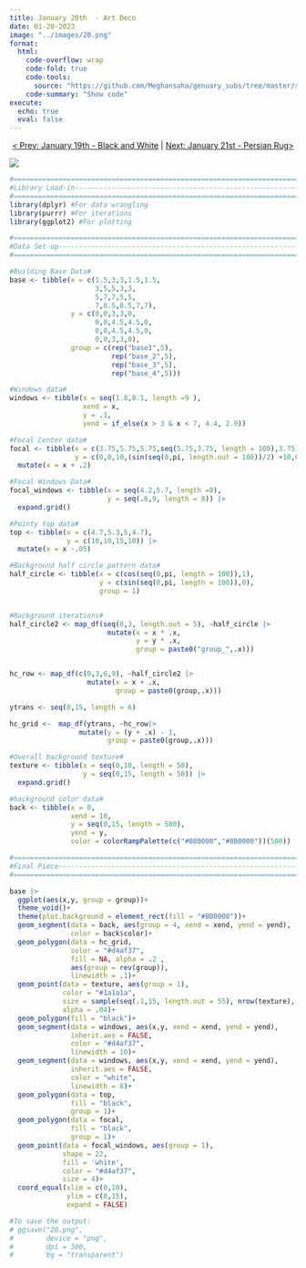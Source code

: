 ```yaml
---
title: January 20th  - Art Deco
date: 01-20-2023
image: "../images/20.png"
format:
  html:
    code-overflow: wrap
    code-fold: true
    code-tools:
      source: "https://github.com/Meghansaha/genuary_subs/tree/master/submissions/scripts/20_art_deco.R"
    code-summary: "Show code"
execute:
  echo: true
  eval: false
---
```


<center>[\< Prev: January 19th - Black and White](day_19.qmd) \| [Next: January 21st - Persian Rug\>](day_21.qmd)</center>

![](/images/20.png){fig-alt="A silhouette of an art deco-styled skyscraper with gold accents. With a gold patterned design and dark red gradient in the background." fig-align="center"}

```r
#=============================================================================#
#Library Load-in---------------------------------------------------------------
#=============================================================================#
library(dplyr) #For data wrangling
library(purrr) #For iterations
library(ggplot2) #For plotting

#=============================================================================#
#Data Set-up-------------------------------------------------------------------
#=============================================================================#

#Building Base Data#
base <- tibble(x = c(1.5,3,3,1.5,1.5,
                     3,5,5,3,3,
                     5,7,7,5,5,
                     7,8.5,8.5,7,7),
               y = c(0,0,3,3,0,
                     0,0,4.5,4.5,0,
                     0,0,4.5,4.5,0,
                     0,0,3,3,0),
               group = c(rep("base1",5),
                         rep("base_2",5),
                         rep("base_3",5),
                         rep("base_4",5)))

#Windows data#
windows <- tibble(x = seq(1.8,8.1, length =9 ),
                  xend = x,
                  y = .1,
                  yend = if_else(x > 3 & x < 7, 4.4, 2.9))

#Focal Center data#
focal <- tibble(x = c(3.75,5.75,5.75,seq(5.75,3.75, length = 100),3.75),
                y = c(0,0,10,(sin(seq(0,pi, length.out = 100))/2) +10,0)) |>
  mutate(x = x + .2)

#Focal Windows Data#
focal_windows <- tibble(x = seq(4.2,5.7, length =8),
                        y = seq(.6,9, length = 8)) |>
  expand.grid() 

#Pointy top data#
top <- tibble(x = c(4.7,5.3,5,4.7),
              y = c(10,10,15,10)) |>
  mutate(x = x -.05)

#Background half circle pattern data#
half_circle <- tibble(x = c(cos(seq(0,pi, length = 100)),1),
                      y = c(sin(seq(0,pi, length = 100)),0),
                      group = 1) 


#Background iterations#
half_circle2 <- map_df(seq(0,3, length.out = 5), ~half_circle |>
                        mutate(x = x * .x,
                               y = y * .x,
                               group = paste0("group_",.x)))


hc_row <- map_df(c(0,3,6,9), ~half_circle2 |>
                   mutate(x = x + .x,
                          group = paste0(group,.x)))

ytrans <- seq(0,15, length = 6)

hc_grid <-  map_df(ytrans, ~hc_row|>
                 mutate(y = (y + .x) - 1,
                        group = paste0(group,.x)))

#Overall background texture#
texture <- tibble(x = seq(0,10, length = 50),
                  y = seq(0,15, length = 50)) |>
  expand.grid()

#background color data#
back <- tibble(x = 0,
               xend = 10,
               y = seq(0,15, length = 500),
               yend = y,
               color = colorRampPalette(c("#000000","#8B0000"))(500))

#=============================================================================#
#Final Piece-------------------------------------------------------------------
#=============================================================================#

base |>
  ggplot(aes(x,y, group = group))+
  theme_void()+
  theme(plot.background = element_rect(fill = "#8B0000"))+
  geom_segment(data = back, aes(group = 4, xend = xend, yend = yend), 
               color = back$color)+
  geom_polygon(data = hc_grid, 
               color = "#d4af37", 
               fill = NA, alpha = .2 , 
               aes(group = rev(group)), 
               linewidth = .1)+
  geom_point(data = texture, aes(group = 1), 
             color = "#1a1a1a", 
             size = sample(seq(.1,15, length.out = 55), nrow(texture), replace = TRUE), 
             alpha = .04)+
  geom_polygon(fill = "black")+
  geom_segment(data = windows, aes(x,y, xend = xend, yend = yend), 
               inherit.aes = FALSE, 
               color = "#d4af37", 
               linewidth = 10)+
  geom_segment(data = windows, aes(x,y, xend = xend, yend = yend), 
               inherit.aes = FALSE, 
               color = "white", 
               linewidth = 8)+
  geom_polygon(data = top, 
               fill = "black", 
               group = 1)+
  geom_polygon(data = focal, 
               fill = "black", 
               group = 1)+
  geom_point(data = focal_windows, aes(group = 1), 
             shape = 22, 
             fill = 'white', 
             color = "#d4af37", 
             size = 4)+
  coord_equal(xlim = c(0,10), 
              ylim = c(0,15), 
              expand = FALSE)

#To save the output:
# ggsave("20.png",
#        device = "png",
#        dpi = 300,
#        bg = "transparent")
```
